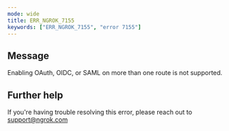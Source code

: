 ```yaml
---
mode: wide
title: ERR_NGROK_7155
keywords: ["ERR_NGROK_7155", "error 7155"]
---
```


## Message

Enabling OAuth, OIDC, or SAML on more than one route is not supported.

## Further help

If you're having trouble resolving this error, please reach out to [support@ngrok.com](mailto:support@ngrok.com?subject=Help%20with%20ERR_NGROK_7155)
